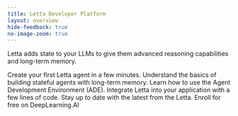 ```yaml
---
title: Letta Developer Platform
layout: overview
hide-feedback: true
no-image-zoom: true
---
```


<style>
  {`
    img {
      cursor: pointer !important;
    }
    .rm-Lightbox-trigger {
      cursor: pointer !important;
    }
    [data-rmiz-wrap="visible"],
    [data-rmiz-wrap="hidden"] {
      cursor: pointer !important;
    }
  `}
</style>

Letta adds state to your LLMs to give them advanced reasoning capabilities and long-term memory.

<CardGroup cols={3}>
  <Card
    title="Getting started"
    icon="fa-solid fa-alien-8bit"
    href="/quickstart"
  >
    Create your first Letta agent in a few minutes.
  </Card>
  <Card
    title="Guides and concepts"
    icon="fa-solid fa-user-astronaut"
    href="/introduction"
  >
    Understand the basics of building stateful agents with long-term memory.
  </Card>
  <Card
    title="Agent Development Environment"
    icon="fa-solid fa-computer-classic"
    href="/agent-development-environment"
  >
    Learn how to use the Agent Development Environment (ADE).
  </Card>
  <Card
    title="API reference"
    icon="fa-solid fa-code"
    href="/api-reference"
  >
    Integrate Letta into your application with a few lines of code.
  </Card>
  <Card
    title="Release notes"
    icon="fa-solid fa-square-rss"
    href="https://www.letta.com/news"
  >
    Stay up to date with the latest from the Letta.
  </Card>
  <Card
    title="DeepLearning.AI course"
    icon="fa-solid fa-graduation-cap"
    href="https://www.deeplearning.ai/short-courses/llms-as-operating-systems-agent-memory"
  >
    Enroll for free on DeepLearning.AI
  </Card>

</CardGroup>
